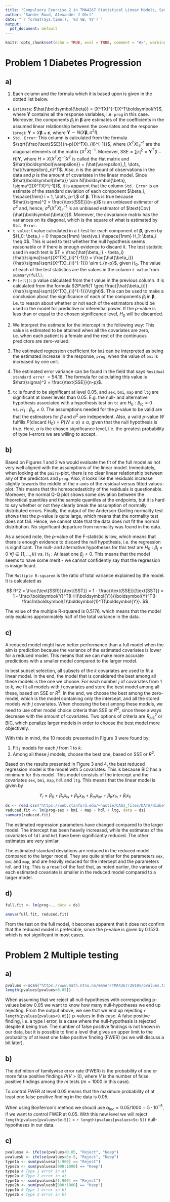 ```yaml
---
title: "Compulsory Exercise 2 in TMA4267 Statistical Linear Models, Spring 2021"
author: "Sander Ruud, Alexander J Ohrt"
date: "`r format(Sys.time(), '%d %B, %Y')`"
output:
  pdf_document: default
---
```


```r
knitr::opts_chunk$set(echo = TRUE, eval = TRUE, comment = "#>", warning = FALSE, message=FALSE)
```

# Problem 1 \hspace{3mm} Diabetes Progression

## a)

1. Each column and the formula which it is based upon is given in the dotted list below. 

* `Estimate`: $\hat{\boldsymbol{\beta}} = (X^TX)^{-1}X^T\boldsymbol{Y}$, where $\boldsymbol{Y}$ contains all the response variables, i.e. `prog` in this case. Moreover, the components $\beta_j$ in $\boldsymbol{\beta}$ are estimates of the coefficients in the assumed linear relationship between the covariates and the response (`prog`): $\boldsymbol{Y} = X\boldsymbol{\beta} + \boldsymbol{\varepsilon}$, where $\boldsymbol{Y} \sim N(X\boldsymbol{\beta}, \sigma^2I)$. 
* `Std. Error`: This column is calculated from the formula $\sqrt{\frac{\text{SSE}}{n-p}(X^TX)_{ii}^{-1}}$, where $(X^TX)_{ii}^{-1}$ are the diagonal elements of the matrix $(X^TX)^{-1}$. Moreover, $\text{SSE} = \sum \hat{\varepsilon}_i^2 = \boldsymbol{Y}^T(I-H)\boldsymbol{Y}$, where $H = X(X^TX)^{-1}X^T$ is called the Hat matrix and $\hat{\boldsymbol{\varepsilon}} = (\hat{\varepsilon}_1, \dots, \hat{\varepsilon}_n)^T$. Also, $n$ is the amount of observations in the data and $p$ is the amount of covariates in the linear model. Since $\hat{\boldsymbol{\beta}} \sim N(\boldsymbol{\beta}, \sigma^2(X^TX)^{-1})$, it is apparent that the column `Std. Error` is an estimate of the standard deviation of each component $\beta_i, \hspace{1mm} i = 1, \dots, p-1,$ of $\boldsymbol{\beta}$. This is true because $\hat{\sigma}^2 = \frac{\text{SSE}}{n-p}$ is an unbiased estimator of $\sigma^2$ and, hence, $\hat{\sigma}^2(X^TX)_{ii}^{-1}$ is an unbiased estimator of $\text{Cov}(\hat{\boldsymbol{\beta}})$. Moreover, the covariance matrix has the variances on its diagonal, which is the square of what is estimated by `Std. Error`. 
* `t value`: t value calculated in a t-test for each component of $\boldsymbol{\beta}$, given by $H_0: \beta_i = 0 \hspace{1mm} \text{vs.} \hspace{1mm} H_1: \beta_i \neq 0$. This is used to test whether the null hypothesis seems reasonable or if there is enough evidence to discard it. The test statistic used in each test is $T = \frac{\hat{\beta_i} - \beta_i}{\hat{\sigma}\sqrt{(X^TX)_{ii}^{-1}}} = \frac{\hat{\beta_i}}{\hat{\sigma}\sqrt{(X^TX)_{ii}^{-1}}} \sim t_{n-p}$, given $H_0$. The value of each of the test statistics are the values in the column `t value` from `summary(full)`. 
* `Pr(>|t|)`: p value calculated from the t value in the previous column. It is calculated from the formula $2P\left(T \geq \frac{|\hat{\beta_i}|}{\hat{\sigma}\sqrt{(X^TX)_{ii}^{-1}}}\right)$. This can be used to make a conclusion about the significance of each of the components $\beta_j$ in $\boldsymbol{\beta}$, i.e. to reason about whether or not each of the estimators should be used in the model for predictive or inferential power. If the $p$-value is less than or equal to the chosen significance level, $H_0$ will be discarded. 

2. We interpret the estimate for the intercept in the following way: This value is estimated to be attained when all the covariates are zero, i.e. when each patient is a female and the rest of the continuous predictors are zero-valued. 

3. The estimated regression coefficient for `bmi` can be interpreted as being the estimated increase in the response, `prog`, when the value of `bmi` is increased by one unit.

4. The estimated error variance can be found in the field that says `Residual standard error` $= 54.16$. The formula for calculating this value is $\hat{\sigma}^2 = \frac{\text{SSE}}{n-p}$.

5. `tc` is found to be significant at level 0.05, and `sex`, `bmi`, `map` and `ltg` are significant at lower levels than 0.05. E.g. the null- and alternative hypothesis associated with a hypothesis test on `tc` are $H_0: \beta_{tc} = 0$ vs. $H_1: \beta_{tc} \neq 0$. The assumptions needed for the $p$-value to be valid are that the estimators for $\beta$ and $\sigma^2$ are independent. Also, a valid $p$-value $W$ fulfills $P(\text{discard } H_0) = P(W \leq \alpha) \leq \alpha$, given that the null hypothesis is true. Here, $\alpha$ is the chosen significance level, i.e. the greatest probability of type I-errors we are willing to accept. 

## b)

Based on Figures 1 and 2 we would evaluate the fit of the full model as not very well aligned with the assumptions of the linear model. Immediately, when looking at the `pairs`-plot, there is no clear linear relationship between any of the predictors and `prog`. Also, it looks like the residuals increase slightly towards the middle of the $x$-axis of the residual versus fitted values-plot. This means that the homoscedasticity of the residuals is questionable. Moreover, the normal Q-Q plot shows some deviation between the theoretical quantiles and the sample quantiles at the endpoints, but it is hard to say whether or not they clearly break the assumption of normally distributed errors. Finally, the output of the Anderson-Darling normality test shows that the $p$-value is quite large, which means that the normality test does not fail. Hence, we cannot state that the data does not fit the normal distribution. No significant departure from normality was found in the data. 

As a second note, the $p$-value of the F-statistic is low, which means that there is enough evidence to discard the null hypothesis, i.e. the regression is significant. The null- and alternative hypotheses for this test are $H_0: \beta_j = 0 \,\, \forall j \in \{1,..., k\}$ vs. $H_1: \text{At least one } \beta_j \neq 0$. This means that the model seems to have some merit - we cannot confidently say that the regression is insignificant. 

The `Multiple R-squared` is the ratio of total variance explained by the model. It is calculated as 

$$
R^2 = \frac{\text{SSR}}{\text{SST}} = 1 - \frac{\text{SSE}}{\text{SST}} = 1 - \frac{\boldsymbol{Y}^T(I-H)\boldsymbol{Y}}{\boldsymbol{Y}^T(I-\frac1n\boldsymbol{1}\boldsymbol{1}^T)\boldsymbol{Y}}.
$$

The value of the multiple R-squared is 0.5176, which means that the model only explains approximately half of the total variance in the data. 

## c) 

A reduced model might have better performance than a full model when the aim is prediction because the variance of the estimated covariates is lower for a reduced model. This means that we can make more accurate predictions with a smaller model compared to the larger model. 

In best subset selection, all subsets of the $k$ covariates are used to fit a linear model. In the end, the model that is considered the best among all these models is the one we choose. For each number $j$ of covariates from 1 to $k$, we fit all models with $j$ covariates and store the best model among all these, based on $\text{SSE}$ or $R^2$. In the end, we choose the best among the zero-model, which is the model containing only the intercept, and all the stored models with $j$ covariates. When choosing the best among these models, we need to use other model choice criteria than $\text{SSE}$ or $R^2$, since these always decrease with the amount of covariates. Two options of criteria are $R_{\text{adj}}^2$ or $\text{BIC}$, which penalize larger models in order to choose the best model more objectively. 

With this in mind, the 10 models presented in Figure 3 were found by:

1) Fit $j$ models for each $j$ from $1$ to $k$. 
2) Among all these $j$ models, choose the best one, based on $\text{SSE}$ or $R^2$.

Based on the results presented in Figure 3 and 4, the best reduced regression model is the model with 5 covariates. This is because $\text{BIC}$ has a minimum for this model. This model consists of the intercept and the covariates `sex`, `bmi`, `map`, `hdl` and `ltg`. This means that the linear model is given by 

$$
Y_i = \beta_0 + \beta_{\text{s}}x_{i\text{s}} + \beta_{\text{b}}x_{i\text{b}} + \beta_{\text{m}}x_{i\text{m}} + \beta_{\text{h}}x_{i\text{h}} + \beta_{\text{l}}x_{i\text{l}}
$$

```r
ds <- read.csv("https://web.stanford.edu/~hastie/CASI_files/DATA/diabetes.csv", sep = ",")
reduced.fit <- lm(prog~sex + bmi + map + hdl + ltg, data = ds)
summary(reduced.fit)
```

The estimated regression parameters have changed compared to the larger model. The intercept has been heavily increased, while the estimates of the covariates of `ldl` and `hdl` have been significantly reduced. The other estimates are very similar.

The estimated standard deviations are reduced in the reduced model compared to the larger model. They are quite similar for the parameters `sex`, `bmi` and `map`, and are heavily reduced for the intercept and the parameters `hdl` and `ltg`. This is a result of the fact that, as noted earlier, the variance of each estimated covariate is smaller in the reduced model compared to a larger model. 

## d)

```r
full.fit <- lm(prog~., data = ds)
```

```r
anova(full.fit, reduced.fit)
```

From the test on the full model, it becomes apparent that it does not confirm that the reduced model is preferable, since the p-value is given by 0.1523. which is not significant in most cases. 

# Problem 2 \hspace{3mm} Multiple testing

## a)

```r
pvalues <-scan("https://www.math.ntnu.no/emner/TMA4267/2018v/pvalues.txt")
length(pvalues[pvalues<0.05])
```
When assuming that we reject all null-hypotheses with corresponding p-values below 0.05 we want to know how many null-hypotheses we end up rejecting. From the output above, we see that we end up rejecting `r length(pvalues[pvalues<0.05])` p-values in this case. A false positive finding, i.e. a type I error, is a case where the null-hypothesis is rejected despite it being true. The number of false positive findings is not known in our data, but it is possible to find a level that gives an upper limit to the probability of at least one false positive finding (FWER) (as we will discuss a bit later).

## b)

The definition of familywise error rate (FWER) is the probability of one or more false positive findings $P(V > 0)$, where $V$ is the number of false positive findings among the $m$ tests ($m = 1000$ in this case). 

To control FWER at level 0.05 means that the maximum probability of at least one false positive finding in the data is 0.05. 

When using Bonferroni's method we should use $\alpha_{\text{loc}} = 0.05/1000 = 5 \cdot 10^{-5}$, if we want to control FWER at 0.05. With this new level we will reject `length(pvalues[pvalues<5e-5])` $=$ `r length(pvalues[pvalues<5e-5])` null-hypotheses in our data. 

## c)

```r
pvaluesa <- ifelse(pvalues<0.05, "Reject", "Keep")
pvaluesb <- ifelse(pvalues<5e-5, "Reject", "Keep")
type1a <- sum(pvaluesa[1:900] == "Reject") 
type2a <- sum(pvaluesa[900:1000] == "Keep") 
type1a # Type 1 error in a)
type2a # Type 2 error in a)
type1b <- sum(pvaluesb[1:900] == "Reject") 
type2b <- sum(pvaluesb[900:1000] == "Keep") 
type1b # Type 1 error in b)
type2b # Type 2 error in b)
```
